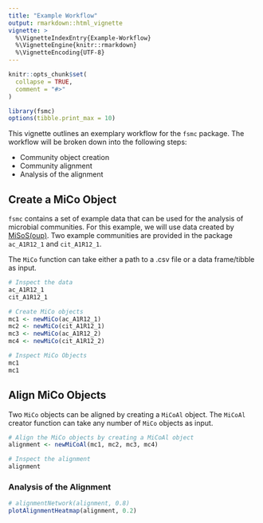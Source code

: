```yaml
---
title: "Example Workflow"
output: rmarkdown::html_vignette
vignette: >
  %\VignetteIndexEntry{Example-Workflow}
  %\VignetteEngine{knitr::rmarkdown}
  %\VignetteEncoding{UTF-8}
---
```


```r
knitr::opts_chunk$set(
  collapse = TRUE,
  comment = "#>"
)

```

```r
library(fsmc)
options(tibble.print_max = 10)
```


This vignette outlines an exemplary workflow for the `fsmc` package. The workflow will be broken down into the following steps:

- Community object creation
- Community alignment 
- Analysis of the alignment

## Create a MiCo Object
`fsmc` contains a set of example data that can be used for the analysis of microbial communities. For this example, we will use data created by [MiSoS(oup)](https://github.com/sirno/misosoup). Two example communities are provided in the package `ac_A1R12_1` and `cit_A1R12_1`.

The `MiCo` function can take either a path to a .csv file or a data frame/tibble as input.


```r
# Inspect the data 
ac_A1R12_1
cit_A1R12_1

# Create MiCo objects
mc1 <- newMiCo(ac_A1R12_1)
mc2 <- newMiCo(cit_A1R12_1)
mc3 <- newMiCo(ac_A1R12_2)
mc4 <- newMiCo(cit_A1R12_2)

# Inspect MiCo Objects
mc1
mc1
```

## Align MiCo Objects
Two `MiCo` objects can be aligned by creating a `MiCoAl` object. The `MiCoAl` creator function can take any number of `MiCo` objects as input.

```r
# Align the MiCo objects by creating a MiCoAl object
alignment <- newMiCoAl(mc1, mc2, mc3, mc4)

# Inspect the alignment
alignment
```

### Analysis of the Alignment

```r

# alignmentNetwork(alignment, 0.8)
plotAlignmentHeatmap(alignment, 0.2)

```

